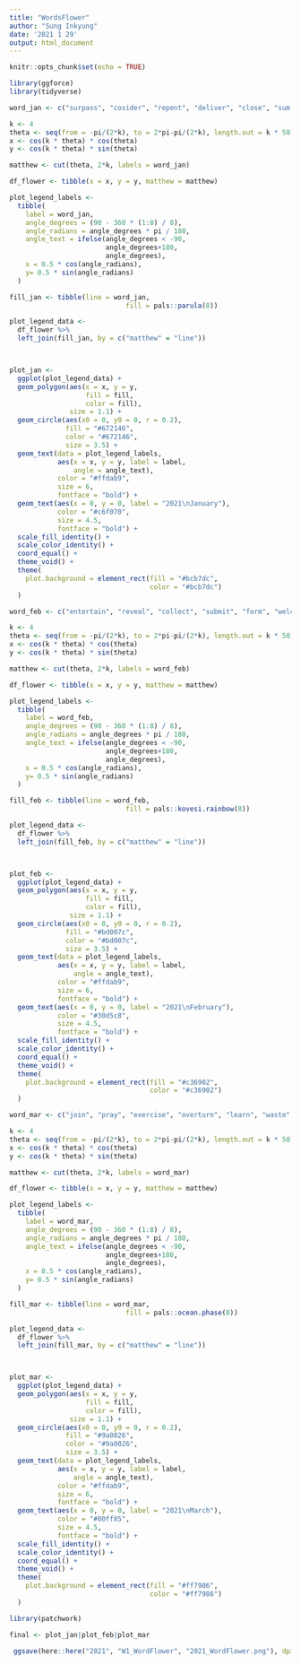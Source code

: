 ```yaml
---
title: "WordsFlower"
author: "Sung Inkyung"
date: '2021 1 29'
output: html_document
---
```


```r
knitr::opts_chunk$set(echo = TRUE)
```

```r
library(ggforce)
library(tidyverse)

word_jan <- c("surpass", "cosider", "repent", "deliver", "close", "sum up", "remain", "force")

k <- 4
theta <- seq(from = -pi/(2*k), to = 2*pi-pi/(2*k), length.out = k * 50)
x <- cos(k * theta) * cos(theta)
y <- cos(k * theta) * sin(theta)

matthew <- cut(theta, 2*k, labels = word_jan)

df_flower <- tibble(x = x, y = y, matthew = matthew)

plot_legend_labels <- 
  tibble(
    label = word_jan,
    angle_degrees = (90 - 360 * (1:8) / 8),
    angle_radians = angle_degrees * pi / 180,
    angle_text = ifelse(angle_degrees < -90, 
                        angle_degrees+180, 
                        angle_degrees),
    x = 0.5 * cos(angle_radians),
    y= 0.5 * sin(angle_radians)
  )

fill_jan <- tibble(line = word_jan, 
                             fill = pals::parula(8))

plot_legend_data <-
  df_flower %>% 
  left_join(fill_jan, by = c("matthew" = "line")) 



plot_jan <- 
  ggplot(plot_legend_data) +
  geom_polygon(aes(x = x, y = y, 
                   fill = fill, 
                   color = fill), 
               size = 1.1) +
  geom_circle(aes(x0 = 0, y0 = 0, r = 0.2), 
              fill = "#672146", 
              color = "#672146", 
              size = 3.5) +
  geom_text(data = plot_legend_labels, 
            aes(x = x, y = y, label = label, 
                angle = angle_text), 
            color = "#ffdab9", 
            size = 6, 
            fontface = "bold") +
  geom_text(aes(x = 0, y = 0, label = "2021\nJanuary"), 
            color = "#c6f070",  
            size = 4.5, 
            fontface = "bold") +
  scale_fill_identity() +
  scale_color_identity() +
  coord_equal() +
  theme_void() +
  theme(
    plot.background = element_rect(fill = "#bcb7dc", 
                                   color = "#bcb7dc")
  )
```

```r
word_feb <- c("entertain", "reveal", "collect", "submit", "form", "welcome", "become", "transfigure")

k <- 4
theta <- seq(from = -pi/(2*k), to = 2*pi-pi/(2*k), length.out = k * 50)
x <- cos(k * theta) * cos(theta)
y <- cos(k * theta) * sin(theta)

matthew <- cut(theta, 2*k, labels = word_feb)

df_flower <- tibble(x = x, y = y, matthew = matthew)

plot_legend_labels <- 
  tibble(
    label = word_feb,
    angle_degrees = (90 - 360 * (1:8) / 8),
    angle_radians = angle_degrees * pi / 180,
    angle_text = ifelse(angle_degrees < -90, 
                        angle_degrees+180, 
                        angle_degrees),
    x = 0.5 * cos(angle_radians),
    y= 0.5 * sin(angle_radians)
  )

fill_feb <- tibble(line = word_feb, 
                             fill = pals::kovesi.rainbow(8))

plot_legend_data <-
  df_flower %>% 
  left_join(fill_feb, by = c("matthew" = "line")) 



plot_feb <- 
  ggplot(plot_legend_data) +
  geom_polygon(aes(x = x, y = y, 
                   fill = fill, 
                   color = fill), 
               size = 1.1) +
  geom_circle(aes(x0 = 0, y0 = 0, r = 0.2), 
              fill = "#bd007c", 
              color = "#bd007c", 
              size = 3.5) +
  geom_text(data = plot_legend_labels, 
            aes(x = x, y = y, label = label, 
                angle = angle_text), 
            color = "#ffdab9", 
            size = 6, 
            fontface = "bold") +
  geom_text(aes(x = 0, y = 0, label = "2021\nFebruary"), 
            color = "#30d5c8",  
            size = 4.5, 
            fontface = "bold") +
  scale_fill_identity() +
  scale_color_identity() +
  coord_equal() +
  theme_void() +
  theme(
    plot.background = element_rect(fill = "#c36902", 
                                   color = "#c36902")
  )
```

```r
word_mar <- c("join", "pray", "exercise", "overturn", "learn", "waste", "betray", "crucify")

k <- 4
theta <- seq(from = -pi/(2*k), to = 2*pi-pi/(2*k), length.out = k * 50)
x <- cos(k * theta) * cos(theta)
y <- cos(k * theta) * sin(theta)

matthew <- cut(theta, 2*k, labels = word_mar)

df_flower <- tibble(x = x, y = y, matthew = matthew)

plot_legend_labels <- 
  tibble(
    label = word_mar,
    angle_degrees = (90 - 360 * (1:8) / 8),
    angle_radians = angle_degrees * pi / 180,
    angle_text = ifelse(angle_degrees < -90, 
                        angle_degrees+180, 
                        angle_degrees),
    x = 0.5 * cos(angle_radians),
    y= 0.5 * sin(angle_radians)
  )

fill_mar <- tibble(line = word_mar, 
                             fill = pals::ocean.phase(8))

plot_legend_data <-
  df_flower %>% 
  left_join(fill_mar, by = c("matthew" = "line")) 



plot_mar <- 
  ggplot(plot_legend_data) +
  geom_polygon(aes(x = x, y = y, 
                   fill = fill, 
                   color = fill), 
               size = 1.1) +
  geom_circle(aes(x0 = 0, y0 = 0, r = 0.2), 
              fill = "#9a0026", 
              color = "#9a0026", 
              size = 3.5) +
  geom_text(data = plot_legend_labels, 
            aes(x = x, y = y, label = label, 
                angle = angle_text), 
            color = "#ffdab9", 
            size = 6, 
            fontface = "bold") +
  geom_text(aes(x = 0, y = 0, label = "2021\nMarch"), 
            color = "#00ff85",  
            size = 4.5, 
            fontface = "bold") +
  scale_fill_identity() +
  scale_color_identity() +
  coord_equal() +
  theme_void() +
  theme(
    plot.background = element_rect(fill = "#ff7986", 
                                   color = "#ff7986")
  )
```

```r
library(patchwork)

final <- plot_jan|plot_feb|plot_mar

 ggsave(here::here("2021", "W1_WordFlower", "2021_WordFlower.png"), dpi = 300, width = 45, height = 15, units = "cm")
```

